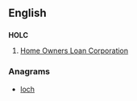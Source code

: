 ==English==

==={{initialism}}===
'''HOLC'''
# {{US}} [[w:Home Owners Loan Corporation|Home Owners Loan Corporation]]

===Anagrams===
* [[loch#English|loch]]